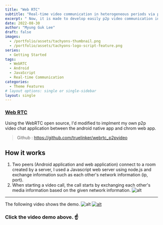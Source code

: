 ---
title: "Web RTC"
subtitle: "Real-time video communication in heterogeneous periods via p2p."
excerpt: " Now, it is made to develop easily p2p video communication in browser through java script api. What I did as a personal project was to develop an android application by changing the web rtc open source. And communication is implemented between the android native application and the web application developed using the web rtc javascript api."
date: 2022-08-30
author: "Myung Guk Lee"
draft: false
images:
  - /portfolio/assets/tachyons-thumbnail.png
  - /portfolio/assets/tachyons-logo-script-feature.png
series:
  - Getting Started
tags:
  - WebRTC
  - Android
  - JavaScript
  - Real-time Communication
categories:
  - Theme Features
# layout options: single or single-sidebar
layout: single
---

### [Web RTC](https://github.com/truelinker/webrtc_p2pvideo)
Using the WebRTC open source, I'd modified to implment my own p2p video chat application between the android native app and chrom web app.
> Github : https://github.com/truelinker/webrtc_p2pvideo

## How it works
1. Two peers (Android application and web application) connect to a room created by a server, I used a Javascript web server using node.js and exchange information such as each other's network information (ip, port).
2.  When starting a video call, the call starts by exchanging each other's media information based on the given network information.
![alt](/images/blog/howWebRTCworks.jpg)
---
The following video shows the demo. 
![alt](/images/blog/WebRTCDemo2.jpg)
[![alt](/images/blog/webrtc_demo.jpg)](https://www.youtube.com/watch?v=PuphKiK7xmE "Demo Video")
### Click the video demo above. ☝️

